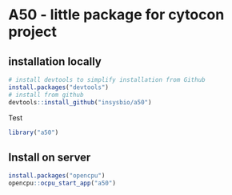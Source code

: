# A50 - little package for cytocon project

## installation locally

```R
# install devtools to simplify installation from Github
install.packages("devtools")
# install from github
devtools::install_github("insysbio/a50")
```

Test
```R
library("a50")
```

## Install on server

```R
install.packages("opencpu")
opencpu::ocpu_start_app("a50")
```
